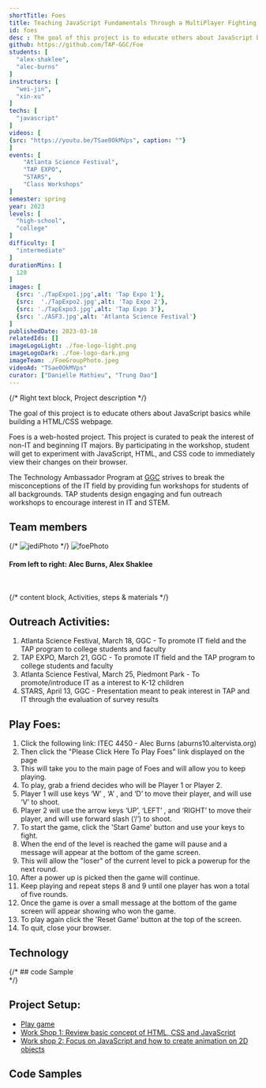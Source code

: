 ```yaml
---
shortTitle: Foes
title: Teaching JavaScript Fundamentals Through a MultiPlayer Fighting Game
id: foes
desc : The goal of this project is to educate others about JavaScript basics while building a HTML/CSS webpage. They can experiment with JavaScript, HTML, and CSS code to immediately view their changes on their browser.
github: https://github.com/TAP-GGC/Foe
students: [
  "alex-shaklee",
  "alec-burns"
]   
instructors: [
  "wei-jin",
  "xin-xu"
] 
techs: [
  "javascript"
]
videos: [
{src: "https://youtu.be/TSae0OkMVps", caption: ""}
]
events: [
    "Atlanta Science Festival",
    "TAP EXPO",
    "STARS",
    "Class Workshops"
]
semester: spring
year: 2023
levels: [
  "high-school",
  "college"
] 
difficulty: [
  "intermediate"
] 
durationMins: [
  120
]
images: [
  {src: './TapExpo1.jpg',alt: 'Tap Expo 1'},
  {src:  './TapExpo2.jpg',alt: 'Tap Expo 2'},
  {src: './TapExpo3.jpg',alt: 'Tap Expo 3'},
  {src: './ASF3.jpg',alt: 'Atlanta Science Festival'}
]
publishedDate: 2023-03-18
relatedIds: []
imageLogoLight: ./foe-logo-light.png
imageLogoDark: ./foe-logo-dark.png
imageTeam: ./FoeGroupPhoto.jpeg
videoAd: "TSae0OkMVps"
curator: ["Danielle Mathieu", "Trung Dao"]
---
```



{/* Right text block, Project description */}	

The goal of this project is to educate others about JavaScript basics while building a HTML/CSS webpage.

Foes is a web-hosted project. This project is curated to peak the interest of non-IT and beginning IT majors. By participating in the workshop, student will get to experiment with JavaScript, HTML, and CSS code to immediately view their changes on their browser.

 The Technology Ambassador Program at [GGC](http://www.ggc.edu/tap) strives to break the misconceptions of the IT field by providing fun workshops for students of all backgrounds. TAP students design engaging and fun outreach workshops to encourage interest in IT and STEM.



<div class="prj-txt">

## Team members
{/* ![jediPhoto](./JediGroupPhoto.jpg) */}
<Image src={FoeGroupPhoto} alt="foePhoto" />
#### From left to right:  Alec Burns, Alex Shaklee
<br />
</div>

 {/* content block, Activities, steps & materials */}

<div class="prj-list">

  ## Outreach Activities:

  1. Atlanta Science Festival, March 18, GGC - To promote IT field and the TAP program to college students and faculty
  2. TAP EXPO, March 21, GGC - To promote IT field and the TAP program to college students and faculty
  3. Atlanta Science Festival, March 25, Piedmont Park - To promote/introduce IT as a interest to K-12 children
  4. STARS, April 13, GGC - Presentation meant to peak interest in TAP and IT through the evaluation of survey results

</div>



<div class="flex flex-row flex-wrap">

<div class="prj-list">

  ## Play Foes: 
  1. Click the following link: ITEC 4450 - Alec Burns (aburns10.altervista.org)
  2. Then click the "Please Click Here To Play Foes" link displayed on the page
  3. This will take you to the main page of Foes and will allow you to keep
  playing.
  4. To play, grab a friend decides who will be Player 1 or Player 2.
  5. Player 1 will use keys ‘W’ , ‘A’ , and ‘D’ to move their player, and will use ‘V’ to shoot.
  6. Player 2 will use the arrow keys ‘UP’, ‘LEFT’ , and ‘RIGHT’ to move their player, and will use forward slash (‘/’) to shoot.
  7. To start the game, click the 'Start Game' button and use your keys to fight.
  8. When the end of the level is reached the game will pause and a message
  will appear at the bottom of the game screen.
  9. This will allow the "loser" of the current level to pick a powerup for the next round.
  10. After a power up is picked then the game will continue.
  11. Keep playing and repeat steps 8 and 9 until one player has won a total of five rounds.
  12. Once the game is over a small message at the bottom of the game screen will appear showing who won the game.
  13. To play again click the 'Reset Game' button at the top of the screen.
  14. To quit, close your browser.
</div>

</div>


  ## Technology
<div class='gallery-list'>
  <Logo src= {vscLogo.src} alt="Visual Studio Code" link="https://code.visualstudio.com/" />
  </div>
{/* 
  ## code Sample
  <div style='text-align:center; display: grid; justify-content: center; grid-template-columns: repeat(auto-fit, minmax(400px, 1fr)); grid-gap: 20px; font-size: 1.25em;'>
  <Photo src={cssSample.src} alt="cssSample" caption="CSS Code Sample" />
  <Photo src={htmlSample.src} alt="htmlSample" caption="HTML Code Sample" />
  <Photo src={jsSample.src} alt="jsSample" caption="JavaScript Code Sample" />
  </div> */}

## Project Setup:
- [Play game](https://github.com/TAP-GGC/Foe/blob/main/Documents/Installation%20Instructions/Play%20Foes.pdf)
- [Work Shop 1: Review basic concept of HTML, CSS and JavaScript](https://github.com/TAP-GGC/Foe/blob/main/Documents/Workshop%20Instructions/CodePen%20Workshop%20Instructions/Foes-Workshop1.pdf)
- [Work shop 2: Focus on JavaScript and how to create animation on 2D objects](https://github.com/TAP-GGC/Foe/blob/main/Documents/Workshop%20Instructions/CodePen%20Workshop%20Instructions/Foes-Workshop2.pdf)

## Code Samples
<div class='prj-list'>
  <Photo src={cssSample.src} alt="cssSample" caption="CSS Code Sample" />
  <Photo src={htmlSample.src} alt="htmlSample" caption="HTML Code Sample" />
  <Photo src={jsSample.src} alt="jsSample" caption="JavaScript Code Sample" />
  </div>